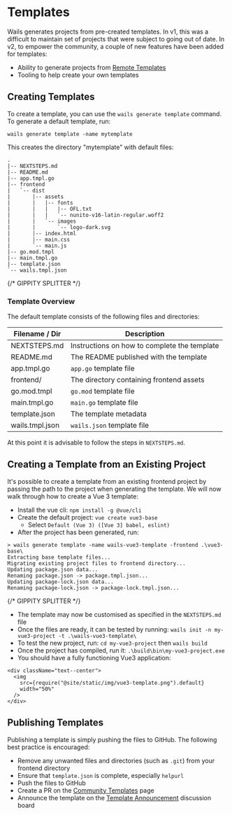 # Templates

Wails generates projects from pre-created templates. In v1, this was a difficult to maintain set of projects that were
subject to going out of date. In v2, to empower the community, a couple of new features have been added for templates:

- Ability to generate projects from [Remote Templates](../reference/cli.mdx#remote-templates)
- Tooling to help create your own templates

## Creating Templates

To create a template, you can use the `wails generate template` command. To generate a default template, run:

`wails generate template -name mytemplate `

This creates the directory "mytemplate" with default files:

```shell title=mytemplate/
.
|-- NEXTSTEPS.md
|-- README.md
|-- app.tmpl.go
|-- frontend
|   `-- dist
|       |-- assets
|       |   |-- fonts
|       |   |   |-- OFL.txt
|       |   |   `-- nunito-v16-latin-regular.woff2
|       |   `-- images
|       |       `-- logo-dark.svg
|       |-- index.html
|       |-- main.css
|       `-- main.js
|-- go.mod.tmpl
|-- main.tmpl.go
|-- template.json
`-- wails.tmpl.json
```

{/* GIPPITY SPLITTER */}

### Template Overview

The default template consists of the following files and directories:

| Filename / Dir  | Description                                  |
| --------------- | -------------------------------------------- |
| NEXTSTEPS.md    | Instructions on how to complete the template |
| README.md       | The README published with the template       |
| app.tmpl.go     | `app.go` template file                       |
| frontend/       | The directory containing frontend assets     |
| go.mod.tmpl     | `go.mod` template file                       |
| main.tmpl.go    | `main.go` template file                      |
| template.json   | The template metadata                        |
| wails.tmpl.json | `wails.json` template file                   |

At this point it is advisable to follow the steps in `NEXTSTEPS.md`.

## Creating a Template from an Existing Project

It's possible to create a template from an existing frontend project by passing the path to the project when generating
the template. We will now walk through how to create a Vue 3 template:

- Install the vue cli: `npm install -g @vue/cli`
- Create the default project: `vue create vue3-base`
  - Select `Default (Vue 3) ([Vue 3] babel, eslint)`
- After the project has been generated, run:

```shell
> wails generate template -name wails-vue3-template -frontend .\vue3-base\
Extracting base template files...
Migrating existing project files to frontend directory...
Updating package.json data...
Renaming package.json -> package.tmpl.json...
Updating package-lock.json data...
Renaming package-lock.json -> package-lock.tmpl.json...
```

{/* GIPPITY SPLITTER */}

- The template may now be customised as specified in the `NEXTSTEPS.md` file
- Once the files are ready, it can be tested by running: `wails init -n my-vue3-project -t .\wails-vue3-template\`
- To test the new project, run: `cd my-vue3-project` then `wails build`
- Once the project has compiled, run it: `.\build\bin\my-vue3-project.exe`
- You should have a fully functioning Vue3 application:

```mdx-code-block
<div className="text--center">
  <img
    src={require("@site/static/img/vue3-template.png").default}
    width="50%"
  />
</div>
```

## Publishing Templates

Publishing a template is simply pushing the files to GitHub. The following best practice is encouraged:

- Remove any unwanted files and directories (such as `.git`) from your frontend directory
- Ensure that `template.json` is complete, especially `helpurl`
- Push the files to GitHub
- Create a PR on the [Community Templates](../community/templates.mdx) page
- Announce the template on the [Template Announcement](https://github.com/wailsapp/wails/discussions/825) discussion board
